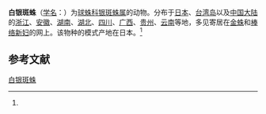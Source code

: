 {{Speciesbox
| name = 白银斑蛛
| status = 
| status_system = 
| image = 
| genus = Argyrodes
| species = bonadea
| authority = (Karsch, 1881)<ref name='id12965'>{{cite web| url =http://www.bioinfo.cn/db05/BjdwSpecies.php?action=view&id=12965| title =白银斑蛛| work =《中国动物物种编目数据库》| publisher =中国科学院微生物研究所| author =中国科学院动物研究所| accessdate =2009-04-28| deadurl =yes| archiveurl =https://web.archive.org/web/20131203122335/http://www.bioinfo.cn/db05/BjdwSpecies.php?action=view| archivedate =2013-12-03}}</ref>
}}

'''白银斑蛛'''（[[学名|学名]]：{{lang|la|''Argyrodes bonadea''}}）为[[球蛛科|球蛛科]][[银斑蛛属|银斑蛛属]]的动物。分布于[[日本|日本]]、[[台湾岛|台湾岛]]以及[[中国大陆|中国大陆]]的[[浙江|浙江]]、[[安徽|安徽]]、[[湖南|湖南]]、[[湖北|湖北]]、[[四川|四川]]、[[广西|广西]]、[[贵州|贵州]]、[[云南|云南]]等地，多见寄居在[[金蛛|金蛛]]和[[棒络新妇|棒络新妇]]的网上。该物种的模式产地在日本。<ref name='id12965'/>

== 参考文献 ==
{{reflist}}

{{Wikispecies|Argyrodes bonadea}}
{{Taxonbar|from=Q1059513}}

[[Category:银斑蛛属|白银斑蛛]]


{{蜘蛛小作品}}